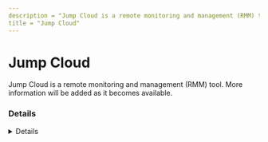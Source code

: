 ```yaml
---
description = "Jump Cloud is a remote monitoring and management (RMM) tool. More information will be added as it becomes available."
title = "Jump Cloud"
---
```




# Jump Cloud

Jump Cloud is a remote monitoring and management (RMM) tool. More information will be added as it becomes available.

### Details
<Details author={""}
         category={""}
         created={""}
         website={""}
         lastModified={"2-26-2024"}
         privileges={""}
         free={ false }
         verification={ false }
/>

#### Installation Paths
<Card code={ ["JumpCloud*.exe "] }/>





### Forensic Artifacts




#### Network Artifacts
<EuiSpacer size="xl"/>
<NetworkArtifactsTable data={ [{"Description": "Known remote domains", "Domains": ["*.api.jumpcloud.com", "*.assist.jumpcloud.com"], "Ports": []}] }/>




### Detections
- Detects potential network activity of Jump Cloud RMM tool
  - [Sigma Rule](https://github.com/magicsword-io/LOLRMM/blob/main/detections/sigma/jump_cloud_network_sigma.yml)

### References
- [https://jumpcloud.com/support/understand-remote-assist-agent](https://jumpcloud.com/support/understand-remote-assist-agent)

